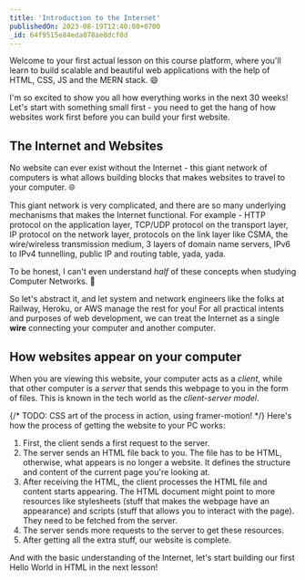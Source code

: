 ```yaml
---
title: 'Introduction to the Internet'
publishedOn: 2023-08-19T12:40:00+0700
_id: 64f9515e84eda078ae8dcf0d
---
```


Welcome to your first actual lesson on this course platform, where you'll learn to build scalable and beautiful web
applications with the help of HTML, CSS, JS and the MERN stack. 😄

I'm so excited to show you all how everything works in the next 30 weeks! Let's start with something small first - you
need to get the hang of how websites work first before you can build your first website.


## The Internet and Websites

No website can ever exist without the Internet - this giant network of computers is what allows building blocks that makes
websites to travel to your computer. 🌐

This giant network is very complicated, and there are so many underlying mechanisms that makes the Internet functional.
For example - HTTP protocol on the application layer, TCP/UDP protocol on the transport layer, IP protocol on the network layer,
protocols on the link layer like CSMA, the wire/wireless transmission medium, 3 layers of domain name servers, IPv6 to IPv4 tunnelling,
public IP and routing table, yada, yada.

To be honest, I can't even understand *half* of these concepts when studying Computer Networks. 🥵

So let's abstract it, and let system and network engineers like the folks at Railway, Heroku, or AWS manage the rest for
you! For all practical intents and purposes of web development, we can treat the Internet as a single
<ColorEmphasis>**wire**</ColorEmphasis> connecting your computer and another computer.

## How websites appear on your computer

When you are viewing this website, your computer acts as a *client*, while that other computer is a *server* that sends
this webpage to you in the form of files. This is known in the tech world as the *client-server model*.

{/* TODO: CSS art of the process in action, using framer-motion! */}
Here's how the process of getting the website to your PC works:

1. First, the client sends a first request to the server.
2. The server sends an HTML file back to you. The file has to be HTML, otherwise, what appears is no longer a website. It
defines the structure and content of the current page you're looking at.
3. After receiving the HTML, the client processes the HTML file and content starts appearing. The HTML document might point
to more resources like stylesheets (stuff that makes the webpage have an appearance) and scripts (stuff that allows
you to interact with the page). They need to be fetched from the server.
4. The server sends more requests to the server to get these resources.
5. After getting all the extra stuff, our website is complete.

And with the basic understanding of the Internet, let's start building our first Hello World in HTML in the next lesson!
